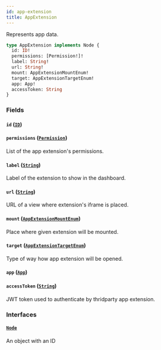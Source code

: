 ```yaml
---
id: app-extension
title: AppExtension
---
```


Represents app data.

```graphql
type AppExtension implements Node {
  id: ID!
  permissions: [Permission!]!
  label: String!
  url: String!
  mount: AppExtensionMountEnum!
  target: AppExtensionTargetEnum!
  app: App!
  accessToken: String
}
```

### Fields

#### `id` ([`ID`](../../../developer/api-reference/scalars/id))

#### `permissions` ([`Permission`](../../../developer/api-reference/objects/permission))

List of the app extension's permissions.

#### `label` ([`String`](../../../developer/api-reference/scalars/string))

Label of the extension to show in the dashboard.

#### `url` ([`String`](../../../developer/api-reference/scalars/string))

URL of a view where extension's iframe is placed.

#### `mount` ([`AppExtensionMountEnum`](../../../developer/api-reference/enums/app-extension-mount-enum))

Place where given extension will be mounted.

#### `target` ([`AppExtensionTargetEnum`](../../../developer/api-reference/enums/app-extension-target-enum))

Type of way how app extension will be opened.

#### `app` ([`App`](../../../developer/api-reference/objects/app))

#### `accessToken` ([`String`](../../../developer/api-reference/scalars/string))

JWT token used to authenticate by thridparty app extension.

### Interfaces

#### [`Node`](../../../developer/api-reference/interfaces/node)

An object with an ID
